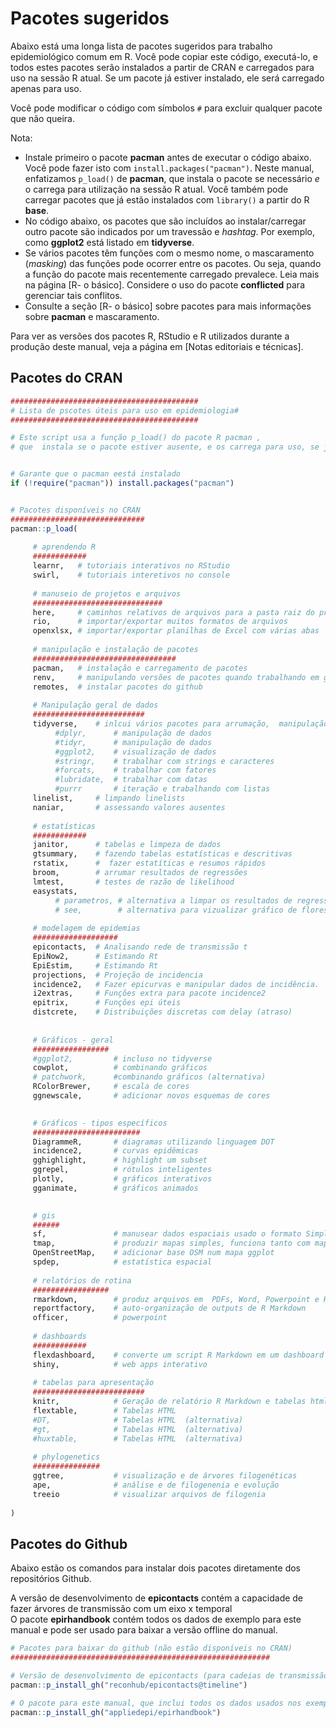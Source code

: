 # Pacotes sugeridos

Abaixo está uma longa lista de pacotes sugeridos para trabalho epidemiológico comum em R. Você pode copiar este código, executá-lo, e todos estes pacotes serão instalados a partir de CRAN e carregados para uso na sessão R atual. Se um pacote já estiver instalado, ele será carregado apenas para uso.  

Você pode modificar o código com símbolos `#` para excluir qualquer pacote que não queira.  

Nota:  

* Instale primeiro o pacote **pacman** antes de executar o código abaixo. Você pode fazer isto com `install.packages("pacman")`. Neste manual, enfatizamos `p_load()` de **pacman**, que instala o pacote se necessário *e* o carrega para utilização na sessão R atual. Você também pode carregar pacotes que já estão instalados com `library()` a partir do R **base**.  
* No código abaixo, os pacotes que são incluídos ao instalar/carregar outro pacote são indicados por um travessão e *hashtag*. Por exemplo, como **ggplot2** está listado em **tidyverse**.  
* Se vários pacotes têm funções com o mesmo nome, o mascaramento (*masking*) das funções pode ocorrer entre os pacotes. Ou seja, quando a função do pacote mais recentemente carregado prevalece. Leia mais na página [R- o básico]. Considere o uso do pacote **conflicted** para gerenciar tais conflitos.  
* Consulte a seção [R- o básico] sobre pacotes para mais informações sobre **pacman** e mascaramento.  

Para ver as versões dos pacotes R, RStudio e R utilizados durante a produção deste manual, veja a página em [Notas editoriais e técnicas].  

## Pacotes do CRAN 

```r

##########################################
# Lista de pscotes úteis para uso em epidemiologia#
##########################################

# Este script usa a função p_load() do pacote R pacman , 
# que  instala se o pacote estiver ausente, e os carrega para uso, se já estiverem instalados


# Garante que o pacman eestá instalado
if (!require("pacman")) install.packages("pacman")


# Pacotes disponíveis no CRAN
##############################
pacman::p_load(
     
     # aprendendo R
     ############
     learnr,   # tutoriais interativos no RStudio 
     swirl,    # tutoriais interetivos no console
        
     # manuseio de projetos e arquivos 
     #############################
     here,     # caminhos relativos de arquivos para a pasta raiz do projeto 
     rio,      # importar/exportar muitos formatos de arquivos
     openxlsx, # importar/exportar planilhas de Excel com várias abas 
     
     # manipulação e instalação de pacotes
     ################################
     pacman,   # instalação e carregamento de pacotes
     renv,     # manipulando versões de pacotes quando trabalhando em grupos 
     remotes,  # instalar pacotes do github 
     
     # Manipulação geral de dados
     #########################
     tidyverse,    # inlcui vários pacotes para arrumação,  manipulação e apresentação de dados. 
          #dplyr,      # manipulação de dados
          #tidyr,      # manipulação de dados
          #ggplot2,    # visualização de dados
          #stringr,    # trabalhar com strings e caracteres
          #forcats,    # trabalhar com fatores
          #lubridate,  # trabalhar com datas
          #purrr       # iteração e trabalhando com listas
     linelist,     # limpando linelists
     naniar,       # assessando valores ausentes
     
     # estatísticas
     ############
     janitor,      # tabelas e limpeza de dados
     gtsummary,    # fazendo tabelas estatísticas e descritivas
     rstatix,      #  fazer estatíticas e resumos rápidos 
     broom,        # arrumar resultados de regressões 
     lmtest,       # testes de razão de likelihood
     easystats,
          # parametros, # alternativa a limpar os resultados de regressões. 
          # see,        # alternativa para vizualizar gráfico de floresta. 
     
     # modelagem de epidemias
     ###################
     epicontacts,  # Analisando rede de transmissão t
     EpiNow2,      # Estimando Rt 
     EpiEstim,     # Estimando Rt 
     projections,  # Projeção de incidencia
     incidence2,   # Fazer epicurvas e manipular dados de incidência. 
     i2extras,     # Funções extra para pacote incidence2 
     epitrix,      # Funções epi úteis
     distcrete,    # Distribuições discretas com delay (atraso)
     
     
     # Gráficos - geral
     #################
     #ggplot2,         # incluso no tidyverse
     cowplot,          # combinando gráficos
     # patchwork,      #combinando gráficos (alternativa)     
     RColorBrewer,     # escala de cores
     ggnewscale,       # adicionar novos esquemas de cores

     
     # Gráficos - tipos específicos
     ########################
     DiagrammeR,       # diagramas utilizando linguagem DOT
     incidence2,       # curvas epidêmicas
     gghighlight,      # highlight um subset
     ggrepel,          # rótulos inteligentes
     plotly,           # gráficos interativos
     gganimate,        # gráficos animados

     
     # gis
     ######
     sf,               # manusear dados espaciais usado o formato Simple Feature 
     tmap,             # produzir mapas simples, funciona tanto com mapas estáticos ou interativos
     OpenStreetMap,    # adicionar base OSM num mapa ggplot
     spdep,            # estatística espacial
     
     # relatórios de rotina
     #################
     rmarkdown,        # produz arquivos em  PDFs, Word, Powerpoint e HTML 
     reportfactory,    # auto-organização de outputs de R Markdown
     officer,          # powerpoint
     
     # dashboards
     ############
     flexdashboard,    # converte um script R Markdown em um dashboard
     shiny,            # web apps interativo
     
     # tabelas para apresentação
     #########################
     knitr,            # Geração de relatório R Markdown e tabelas html 
     flextable,        # Tabelas HTML 
     #DT,              # Tabelas HTML  (alternativa)
     #gt,              # Tabelas HTML  (alternativa)
     #huxtable,        # Tabelas HTML  (alternativa)
     
     # phylogenetics
     ###############
     ggtree,           # visualização e de árvores filogenéticas 
     ape,              # análise e de filogenenia e evolução
     treeio            # visualizar arquivos de filogenia
 
)

```

## Pacotes do Github  

Abaixo estão os comandos para instalar dois pacotes diretamente dos repositórios Github.  

A versão de desenvolvimento de **epicontacts** contém a capacidade de fazer árvores de transmissão com um eixo x temporal  
O pacote **epirhandbook** contém todos os dados de exemplo para este manual e pode ser usado para baixar a versão offline do manual.  


```r
# Pacotes para baixar do github (não estão disponíveis no CRAN)
##########################################################

# Versão de desenvolvimento de epicontacts (para cadeias de transmissão com tempo no  eixo x)
pacman::p_install_gh("reconhub/epicontacts@timeline")

# O pacote para este manual, que inclui todos os dados usados nos exemplos 
pacman::p_install_gh("appliedepi/epirhandbook")



```

